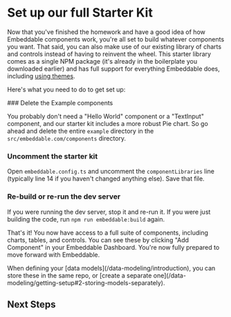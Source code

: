 # Set up our full Starter Kit

Now that you've finished the homework and have a good idea of how Embeddable components work, you're all set to build whatever components you want. That said, you can also make use of our existing library of charts and controls instead of having to reinvent the wheel. This starter library comes as a single NPM package (it's already in the boilerplate you downloaded earlier) and has full support for everything Embeddable does, including [using themes](/theming/introduction).

Here's what you need to do to get set up:

<Steps>
### Delete the Example components

You probably don't need a "Hello World" component or a "TextInput" component, and our starter kit includes a more robust Pie chart. So go ahead and delete the entire `example` directory in the `src/embeddable.com/components` directory.

### Uncomment the starter kit

Open `embeddable.config.ts` and uncomment the `componentLibraries` line (typically line 14 if you haven't changed anything else). Save that file.

### Re-build or re-run the dev server

If you were running the dev server, stop it and re-run it. If you were just building the code, run `npm run embeddable:build` again.
</Steps>

That's it! You now have access to a full suite of components, including charts, tables, and controls. You can see these by clicking "Add Component" in your Embeddable Dashboard. You're now fully prepared to move forward with Embeddable.

<Callout emoji="⚡️">
  When defining your [data models](/data-modeling/introduction), you can store these in the same repo, or [create a separate one](/data-modeling/getting-setup#2-storing-models-separately). 
</Callout>

## Next Steps

<CardGrid>
  <LinkCard title="Connect your own database" href="/data/connect-your-database" icon=""/> 
  <LinkCard title="Build your first data models" href="/data-modeling/introduction" icon=""/> 
</CardGrid>